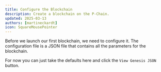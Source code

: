 ```yaml
---
title: Configure the Blockchain
description: Create a blockchain on the P-Chain.
updated: 2025-03-13
authors: [martineckardt]
icon: SquareMousePointer
---
```


Before we launch our first blockchain, we need to configure it. The configuration file is a JSON
file that contains all the parameters for the blockchain. 

For now you can just take the defaults here and click the `View Genesis JSON` button.

<ToolboxMdxWrapper>
    <GenesisBuilder />
</ToolboxMdxWrapper>
